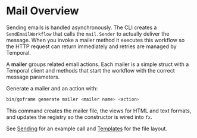 # Mail Overview

Sending emails is handled asynchronously. The CLI creates a `SendEmailWorkflow` that calls the `mail.Sender` to actually deliver the message. When you invoke a mailer method it executes this workflow so the HTTP request can return immediately and retries are managed by Temporal.

A **mailer** groups related email actions. Each mailer is a simple struct with a Temporal client and methods that start the workflow with the correct message parameters.

Generate a mailer and an action with:

```bash
bin/goframe generate mailer <mailer name> <action>
```

This command creates the mailer file, the views for HTML and text formats, and updates the registry so the constructor is wired into `fx`.

See [Sending](./sending.mdx) for an example call and [Templates](./templates.mdx) for the file layout.
